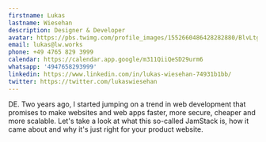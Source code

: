 ```yaml
---
firstname: Lukas
lastname: Wiesehan
description: Designer & Developer
avatar: https://pbs.twimg.com/profile_images/1552660486428282880/BlvLtgJe_400x400.jpg
email: lukas@lw.works
phone: +49 4765 829 3999
calendar: https://calendar.app.google/m311QiiQeSD29urm6
whatsapp: '4947658293999'
linkedin: https://www.linkedin.com/in/lukas-wiesehan-74931b1bb/
twitter: https://twitter.com/lukaswiesehan
---
```


DE. Two years ago, I started jumping on a trend in web development that promises to make websites and web apps faster, more secure, cheaper and more scalable. Let's take a look at what this so-called JamStack is, how it came about and why it's just right for your product website.
